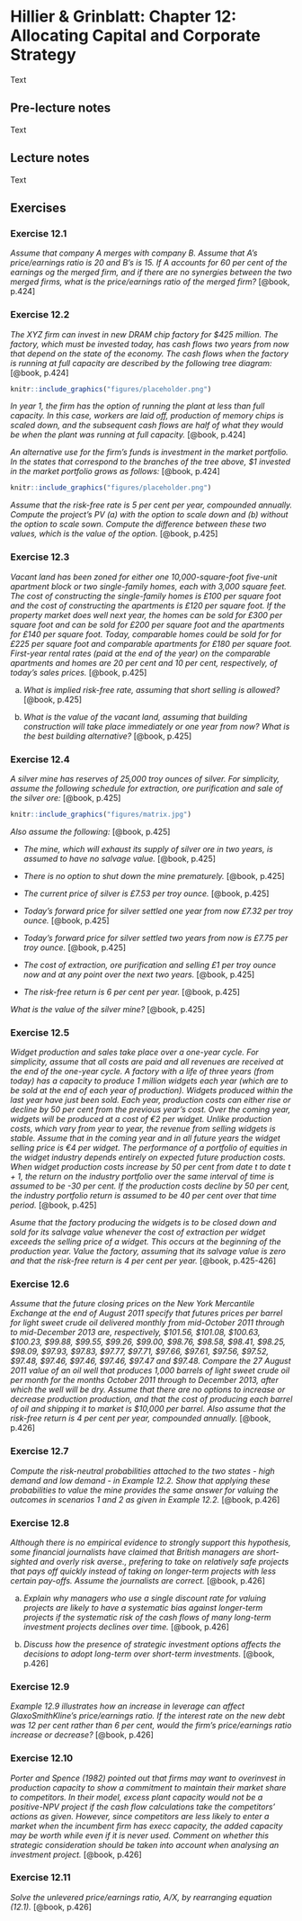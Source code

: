 # Hillier & Grinblatt: Chapter 12: Allocating Capital and Corporate Strategy

Text

## Pre-lecture notes

Text

## Lecture notes

Text

## Exercises

### Exercise 12.1

*Assume that company A merges with company B. Assume that A's price/earnings ratio is 20 and B's is 15. If A accounts for 60 per cent of the earnings og the merged firm, and if there are no synergies between the two merged firms, what is the price/earnings ratio of the merged firm?* [@book, p.424]

### Exercise 12.2

*The XYZ firm can invest in new DRAM chip factory for $425 million. The factory, which must be invested today, has cash flows two years from now that depend on the state of the economy. The cash flows when the factory is running at full capacity are described by the following tree diagram:* [@book, p.424]

```r
knitr::include_graphics("figures/placeholder.png")
```

*In year 1, the firm has the option of running the plant at less than full capacity. In this case, workers are laid off, production of memory chips is scaled down, and the subsequent cash flows are half of what they would be when the plant was running at full capacity.* [@book, p.424]

*An alternative use for the firm's funds is investment in the market portfolio. In the states that correspond to the branches of the tree above, $1 invested in the market portfolio grows as follows:* [@book, p.424]

```r
knitr::include_graphics("figures/placeholder.png")
```

*Assume that the risk-free rate is 5 per cent per year, compounded annually. Compute the project's PV (a) with the option to scale down and (b) without the option to scale sown. Compute the difference between these two values, which is the value of the option.* [@book, p.425]

### Exercise 12.3

*Vacant land has been zoned for either one 10,000-square-foot five-unit apartment block or two single-family homes, each with 3,000 square feet. The cost of constructing the single-family homes is £100 per square foot and the cost of constructing the apartments is £120 per square foot. If the property market does well next year, the homes can be sold for £300 per square foot and can be sold for £200 per square foot and the apartments for £140 per square foot. Today, comparable homes could be sold for for £225 per square foot and comparable apartments for £180 per square foot. First-year rental rates (paid at the end of the year) on the comparable apartments and homes are 20 per cent and 10 per cent, respectively, of today's sales prices.* [@book, p.425]

a. *What is implied risk-free rate, assuming that short selling is allowed?* [@book, p.425]

b. *What is the value of the vacant land, assuming that building construction will take place immediately or one year from now? What is the best building alternative?* [@book, p.425]

### Exercise 12.4

*A silver mine has reserves of 25,000 troy ounces of silver. For simplicity, assume the following schedule for extraction, ore purification and sale of the silver ore:* [@book, p.425]

```r
knitr::include_graphics("figures/matrix.jpg")
```

*Also assume the following:* [@book, p.425]

* *The mine, which will exhaust its supply of silver ore in two years, is assumed to have no salvage value.* [@book, p.425]

* *There is no option to shut down the mine prematurely.* [@book, p.425]

* *The current price of silver is £7.53 per troy ounce.* [@book, p.425]

* *Today's forward price for silver settled one year from now £7.32 per troy ounce.* [@book, p.425]

* *Today's forward price for silver settled two years from now is £7.75 per troy ounce.* [@book, p.425]

* *The cost of extraction, ore purification and selling £1 per troy ounce now and at any point over the next two years.* [@book, p.425]

* *The risk-free return is 6 per cent per year.* [@book, p.425]

*What is the value of the silver mine?* [@book, p.425]

### Exercise 12.5

*Widget production and sales take place over a one-year cycle. For simplicity, assume that all costs are paid and all revenues are received at the end of the one-year cycle. A factory with a life of three years (from today) has a capacity to produce 1 million widgets each year (which are to be sold at the end of each year of production). Widgets produced within the last year have just been sold. Each year, production costs can either rise or decline by 50 per cent from the previous year's cost. Over the coming year, widgets will be produced at a cost of €2 per widget. Unlike production costs, which vary from year to year, the revenue from selling widgets is stable. Assume that in the coming year and in all future years the widget selling price is €4 per widget. The performance of a portfolio of equities in the widget industry depends entirely on expected future production costs. When widget production costs increase by 50 per cent from date $t$ to date $t+1$, the return on the industry portfolio over the same interval of time is assumed to be -30 per cent. If the production costs decline by 50 per cent, the industry portfolio return is assumed to be 40 per cent over that time period.* [@book, p.425]

*Asume that the factory producing the widgets is to be closed down and sold for its salvage value whenever the cost of extraction per widget exceeds the selling price of a widget. This occurs at the beginning of the production year. Value the factory, assuming that its salvage value is zero and that the risk-free return is 4 per cent per year.* [@book, p.425-426]

### Exercise 12.6

*Assume that the future closing prices on the New York Mercantile Exchange at the end of August 2011 specify that futures prices per barrel for light sweet crude oil delivered monthly from mid-October 2011 through to mid-December 2013 are, respectively, \$101.56, \$101.08, \$100.63, \$100.23, \$99.88, \$99.55, \$99.26, \$99.00, \$98.76, \$98.58, \$98.41, \$98.25, \$98.09, \$97.93, \$97.83, \$97.77, \$97.71, \$97.66, \$97.61, \$97.56, \$97.52, \$97.48, \$97.46, \$97.46, \$97.46, \$97.47 and \$97.48. Compare the 27 August 2011 value of an oil well that produces 1,000 barrels of light sweet crude oil per month for the months October 2011 through to December 2013, after which the well will be dry. Assume that there are no options to increase or decrease production production, and that the cost of producing each barrel of oil and shipping it to market is \$10,000 per barrel. Also assume that the risk-free return is 4 per cent per year, compounded annually.* [@book, p.426]

### Exercise 12.7

*Compute the risk-neutral probabilities attached to the two states - high demand and low demand - in Example 12.2. Show that applying these probabilities to value the mine provides the same answer for valuing the outcomes in scenarios 1 and 2 as given in Example 12.2.* [@book, p.426]

### Exercise 12.8

*Although there is no empirical evidence to strongly support this hypothesis, some financial journalists have claimed that British managers are short-sighted and overly risk averse., prefering to take on relatively safe projects that pays off quickly instead of taking on longer-term projects with less certain pay-offs. Assume the journalists are correct.* [@book, p.426]

a. *Explain why managers who use a single discount rate for valuing projects are likely to have a systematic bias against longer-term projects if the systematic risk of the cash flows of many long-term investment projects declines over time.* [@book, p.426]

b. *Discuss how the presence of strategic investment options affects the decisions to adopt long-term over short-term investments.* [@book, p.426]

### Exercise 12.9

*Example 12.9 illustrates how an increase in leverage can affect GlaxoSmithKline's price/earnings ratio. If the interest rate on the new debt was 12 per cent rather than 6 per cent, would the firm's price/earnings ratio increase or decrease?* [@book, p.426]

### Exercise 12.10

*Porter and Spence (1982) pointed out that firms may want to overinvest in production capacity to show a commitment to maintain their market share to competitors. In their model, excess plant capacity would not be a positive-NPV project if the cash flow calculations take the competitors' actions as given. However, since competitors are less likely to enter a market when the incumbent firm has execc capacity, the added capacity may be worth while even if it is never used. Comment on whether this strategic consideration should be taken into account when analysing an investment project.* [@book, p.426]

### Exercise 12.11

*Solve the unlevered price/earnings ratio, A/X, by rearranging equation (12.1).* [@book, p.426]